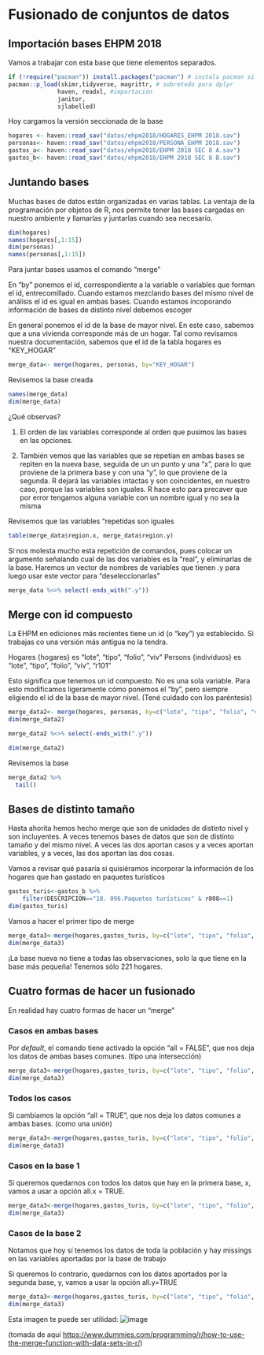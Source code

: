 # Fusionado de conjuntos de datos

## Importación bases EHPM 2018

Vamos a trabajar con esta base que tiene elementos separados.

```r
if (!require("pacman")) install.packages("pacman") # instala pacman si se requiere
pacman::p_load(skimr,tidyverse, magrittr, # sobretodo para dplyr
              haven, readxl, #importación
              janitor, 
              sjlabelled) 
```

Hoy cargamos la versión seccionada de la base

```r

hogares <- haven::read_sav("datos/ehpm2018/HOGARES_EHPM 2018.sav")
personas<- haven::read_sav("datos/ehpm2018/PERSONA_EHPM 2018.sav")
gastos_a<- haven::read_sav("datos/ehpm2018/EHPM 2018 SEC 8 A.sav")
gastos_b<- haven::read_sav("datos/ehpm2018/EHPM 2018 SEC 8 B.sav")


```

## Juntando bases

Muchas bases de datos están organizadas en varias tablas. La ventaja de la programación por objetos de R, nos permite tener las bases cargadas en nuestro ambiente y llamarlas y juntarlas cuando sea necesario.

```r
dim(hogares)
names(hogares[,1:15])
dim(personas)
names(personas[,1:15])


```

Para juntar bases usamos el comando "merge"

En "by" ponemos el id, correspondiente a la variable o variables que forman el id, entrecomillado. Cuando estamos mezclando bases del mismo nivel de análisis el id es igual en ambas bases. Cuando estamos incoporando información de bases de distinto nivel debemos escoger

En general ponemos el id de la base de mayor nivel. En este caso, sabemos que a una vivienda corresponde más de un hogar. Tal como revisamos nuestra documentación, sabemos que el id de la tabla hogares es "KEY_HOGAR"

```r
merge_data<- merge(hogares, personas, by="KEY_HOGAR")

```

Revisemos la base creada

```r
names(merge_data)
dim(merge_data)

```

¿Qué observas?

(1) El orden de las variables corresponde al orden que pusimos las bases en las opciones.

(2) También vemos que las variables que se repetían en ambas bases se repiten en la nueva base, seguida de un un punto y una "x", para lo que proviene de la primera base y con una "y", lo que proviene de la segunda. R dejará las variables intactas y son coincidentes, en nuestro caso, porque las variables son iguales. R hace esto para precaver que por error tengamos alguna variable con un nombre igual y no sea la misma

Revisemos que las variables "repetidas son iguales

```r
table(merge_data$region.x, merge_data$region.y)
```

Si nos molesta mucho esta repetición de comandos, pues colocar un argumento señalando cual de las dos variables es la "real", y eliminarlas de la base. Haremos un vector de nombres de variables que tienen .y para luego usar este vector para "deseleccionarlas"

```r

merge_data %<>% select(-ends_with(".y"))

```

## Merge con id compuesto

La EHPM en ediciones más recientes tiene un id (o "key") ya establecido. Si trabajas co una versión más antigua no la tendra.

Hogares {hogares} es "lote", "tipo", "folio", "viv" Persons {individuos} es "lote", "tipo", "folio", "viv", "r101"

Esto significa que tenemos un id compuesto. No es una sola variable. Para esto modificamos ligeramente cómo ponemos el "by", pero siempre eligiendo el id de la base de mayor nivel. (Tené cuidado con los paréntesis)

```r
merge_data2<- merge(hogares, personas, by=c("lote", "tipo", "folio", "viv"))
dim(merge_data2)

merge_data2 %<>% select(-ends_with(".y"))

dim(merge_data2)

```

Revisemos la base

```r
merge_data2 %>% 
  tail()
```

## Bases de distinto tamaño

Hasta ahorita hemos hecho merge que son de unidades de distinto nivel y son incluyentes. A veces tenemos bases de datos que son de distinto tamaño y del mismo nivel. A veces las dos aportan casos y a veces aportan variables, y a veces, las dos aportan las dos cosas.

Vamos a revisar qué pasaría si quisiéramos incorporar la información de los hogares que han gastado en paquetes turísticos

```r
gastos_turis<-gastos_b %>% 
    filter(DESCRIPCION=="18. 096.Paquetes turísticos" & r808==1) 
dim(gastos_turis)

```

Vamos a hacer el primer tipo de merge

```r
merge_data3<-merge(hogares,gastos_turis, by=c("lote", "tipo", "folio", "viv"))
dim(merge_data3)
```

¡La base nueva no tiene a todas las observaciones, solo la que tiene en la base más pequeña! Tenemos sólo 221 hogares.

## Cuatro formas de hacer un fusionado

En realidad hay cuatro formas de hacer un "merge"

### Casos en ambas bases

Por *default*, el comando tiene activado la opción "all = FALSE", que nos deja los datos de ambas bases comunes. (tipo una intersección)

```r
merge_data3<-merge(hogares,gastos_turis, by=c("lote", "tipo", "folio", "viv"), all = F)
dim(merge_data3)
```

### Todos los casos

Si cambiamos la opción "all = TRUE", que nos deja los datos comunes a ambas bases. (como una unión)

```r
merge_data3<-merge(hogares,gastos_turis, by=c("lote", "tipo", "folio", "viv"), all = T)
dim(merge_data3)
```

### Casos en la base 1

Si queremos quedarnos con todos los datos que hay en la primera base, x, vamos a usar a opción all.x = TRUE.

```r
merge_data3<-merge(hogares,gastos_turis, by=c("lote", "tipo", "folio", "viv"), all.x  = TRUE)
dim(merge_data3)
```

### Casos de la base 2

Notamos que hoy sí tenemos los datos de toda la población y hay missings en las variables aportadas por la base de trabajo

Si queremos lo contrario, quedarnos con los datos aportados por la segunda base, y, vamos a usar la opción all.y=TRUE

```r
merge_data3<-merge(hogares,gastos_turis, by=c("lote", "tipo", "folio", "viv"), all.y  = TRUE)
dim(merge_data3)
```

Esta imagen te puede ser utilidad: ![image](merge.png)

(tomada de aquí <https://www.dummies.com/programming/r/how-to-use-the-merge-function-with-data-sets-in-r/>)
